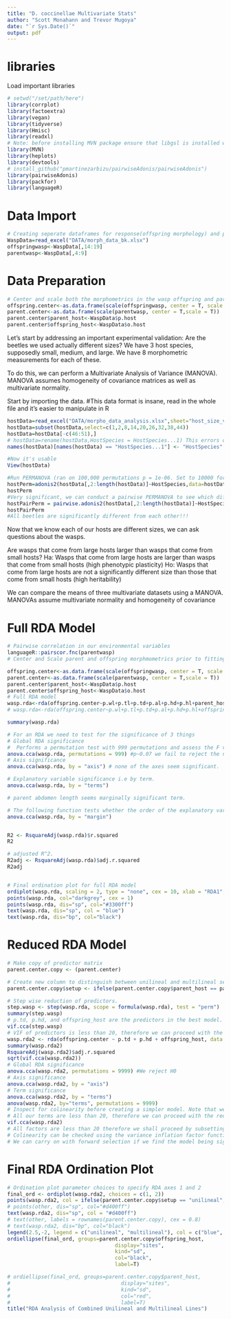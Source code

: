 ```yaml
---
title: "D. coccinellae Multivariate Stats"
author: "Scott Monahann and Trevor Mugoya"
date: "`r Sys.Date()`"
output: pdf
---
```

# libraries
Load important libraries 
```r
# setwd("/set/path/here")
library(corrplot)
library(factoextra)
library(vegan)
library(tidyverse)
library(Hmisc)
library(readxl)
# Note: before installing MVN package ensure that libgsl is installed with sudo apt-get install libgsl-dev
library(MVN)
library(heplots)
library(devtools)
# install_github("pmartinezarbizu/pairwiseAdonis/pairwiseAdonis")
library(pairwiseAdonis)
library(packfor)
library(languageR)
```
# Data Import

```r
# Creating seperate dataframes for response(offspring morphology) and predictor(parent morphology and bettle host type) matrices
WaspData=read_excel("DATA/morph_data_bk.xlsx")
offspringwasp<-WaspData[,14:19]
parentwasp<-WaspData[,4:9]
```

# Data Preparation
```r
# Center and scale both the morphometrics in the wasp offspring and parent matrices prior to fitting RDA model.
offspring.center<-as.data.frame(scale(offspringwasp, center = T, scale = T))
parent.center<-as.data.frame(scale(parentwasp, center = T,scale = T))
parent.center$parent_host<-WaspData$p.host
parent.center$offspring_host<-WaspData$o.host

```
Let's start by addressing an important experimental validation: Are the beetles we used actually different sizes?
We have 3 host species, supposedly small, medium, and large. We have 8 morphometric measurements for each of these.

To do this, we can perform a Multivariate Analysis of Variance (MANOVA). MANOVA assumes homogeneity of covariance matrices as well as multivariate normality. 

Start by importing the data.
#This data format is insane, read in the whole file and it's easier to manipulate in R

```r

hostData=read_excel("DATA/morpho_data_analysis.xlsx",sheet="host_size_var_nomissing",col_names=TRUE)
hostData=subset(hostData,select=c(1,2,8,14,20,26,32,38,44))
hostData=hostData[-c(46:51),]
# hostData=rename(hostData,HostSpecies = HostSpecies...1) This errors out
names(hostData)[names(hostData) == "HostSpecies...1"] <- "HostSpecies"

#Now it's usable 
View(hostData)
```


```r
#Run PERMANOVA (ran on 100,000 permutations p = 1e-06. Set to 10000 for easy processing)
hostPerm=adonis2(hostData[,2:length(hostData)]~HostSpecies,data=hostData,permutations=10000)
hostPerm
#Very significant, we can conduct a pairwise PERMANOVA to see which differences are significant 
hostPairPerm = pairwise.adonis2(hostData[,2:length(hostData)]~HostSpecies,data=hostData,permutations=10000)
hostPairPerm
#All beetles are significantly different from each other!!!

```


Now that we know each of our hosts are different sizes, we can ask questions about the wasps.

Are wasps that come from large hosts larger than wasps that come from small hosts? 
Ha: Wasps that come from large hosts are larger than wasps that come from small hosts (high phenotypic plasticity)
Ho: Wasps that come from large hosts are not a significantly different size than those that come from small hosts (high heritability)

We can compare the means of three multivariate datasets using a MANOVA. MANOVAs assume multivariate normality and homogeneity of covariance 


# Full RDA Model
```r

# Pairwise correlation in our environmental variables
languageR::pairscor.fnc(parentwasp)
# Center and Scale parent and offspring morphmometrics prior to fitting RDA model

offspring.center<-as.data.frame(scale(offspringwasp, center = T, scale = T))
parent.center<-as.data.frame(scale(parentwasp, center = T,scale = T))
parent.center$parent_host<-WaspData$p.host
parent.center$offspring_host<-WaspData$o.host
# Full RDA model
wasp.rda<-rda(offspring.center~p.wl+p.tl+p.td+p.al+p.hd+p.hl+parent_host+offspring_host, data=parent.center)
# wasp.rda<-rda(offspring.center~p.wl+p.tl+p.td+p.al+p.hd+p.hl+offspring_host, data=parent.center)

summary(wasp.rda)

# For an RDA we need to test for the significance of 3 things
# Global RDA significance
#  Performs a permutation test with 999 permutations and assess the F value to determine whether it is significant or not
anova.cca(wasp.rda, permutations = 999) #p~0.07 we fail to reject the null hypothesis, the full RDA model with all parent morphological characteristics and parent and offspring hosts is not significant.
# Axis significance
anova.cca(wasp.rda, by = "axis") # none of the axes seem significant.

# Explanatory variable significance i.e by term.
anova.cca(wasp.rda, by = "terms")

# parent abdomen length seems marginally significant term.

# The following function tests whether the order of the explanatory variables is significant
anova.cca(wasp.rda, by = "margin")


R2 <- RsquareAdj(wasp.rda)$r.squared
R2 

# adjusted R^2.
R2adj <- RsquareAdj(wasp.rda)$adj.r.squared
R2adj 


# Final ordination plot for full RDA model
ordiplot(wasp.rda, scaling = 2, type = "none", cex = 10, xlab = "RDA1", ylab = "RDA2", cex.lab = 1.25)
points(wasp.rda, col="darkgrey", cex = 1)
points(wasp.rda, dis="sp", col="#3300ff")
text(wasp.rda, dis="sp", col = "blue")
text(wasp.rda, dis="bp", col="black")

```


# Reduced RDA Model
```r
# Make copy of predictor matrix 
parent.center.copy <- (parent.center)

# Create new column to distinguish between unilineal and multilineal setups.
parent.center.copy$setup <- ifelse(parent.center.copy$parent_host == parent.center.copy$offspring_host, "unilineal", "multilineal")

# Step wise reduction of predictors.
step.wasp <- step(wasp.rda, scope = formula(wasp.rda), test = "perm")
summary(step.wasp)
# p.td, p.hd, and offspring_host are the predictors in the best model.
vif.cca(step.wasp)
# VIF of predictors is less than 20, therefore we can proceed with the reduced model.
wasp.rda2 <- rda(offspring.center ~ p.td + p.hd + offspring_host, data = parent.center.copy) 
summary(wasp.rda2)
RsquareAdj(wasp.rda2)$adj.r.squared
sqrt(vif.cca(wasp.rda2))
# Global RDA significance
anova.cca(wasp.rda2, permutations = 9999) #We reject H0
# Axis significance
anova.cca(wasp.rda2, by = "axis")
# Term significance
anova.cca(wasp.rda2, by = "terms")
anova(wasp.rda2, by="terms", permutations = 9999)
# Inspect for colinearity before creating a simpler model. Note that we are looking for VIF lower than 20.
# All our terms are less than 20, therefore we can proceed with the reduced model.
vif.cca(wasp.rda2)
# All factors are less than 20 therefore we shall proceed by subsetting the parent.center dataframe to only include these terms in reduced.env
# Colinearity can be checked using the variance inflation factor function in the vif.cca package. 
# We can carry on with forward selection if we find the model being significant.
```

# Final RDA Ordination Plot
```r
# Ordination plot parameter choices to specify RDA axes 1 and 2
final_ord <- ordiplot(wasp.rda2, choices = c(1, 2))
points(wasp.rda2, col = ifelse(parent.center.copy$setup == "unilineal", "blue", "red"))
# points(other, dis="sp", col="#d400ff")
text(wasp.rda2, dis="sp", col = "#d400ff")
# text(other, labels = rownames(parent.center.copy), cex = 0.8)
# text(wasp.rda2, dis="bp", col="black")
legend(2.5,-2, legend = c("unilineal", "multilineal"), col = c("blue", "red"), pch = 1)
ordiellipse(final_ord, groups=parent.center.copy$offspring_host, 
                                   display="sites", 
                                   kind="sd",
                                   col="black",
                                   label=T)

# ordiellipse(final_ord, groups=parent.center.copy$parent_host, 
#                                    display="sites", 
#                                    kind="sd",
#                                    col="red",
#                                    label=T)
title("RDA Analysis of Combined Unilineal and Multilineal Lines")
```

```r
```

```r
```


```r
```